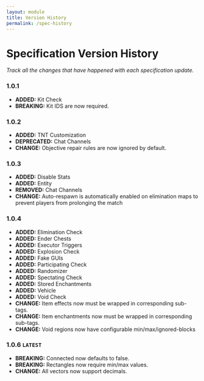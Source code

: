```yaml
---
layout: module
title: Version History
permalink: /spec-history
---
```


# Specification Version History

_Track all the changes that have happened with each specification update._

### 1.0.1

- **ADDED:** Kit Check
- **BREAKING:** Kit IDS are now required.

### 1.0.2

- **ADDED:** TNT Customization
- **DEPRECATED:** Chat Channels
- **CHANGE:** Objective repair rules are now ignored by default.

### 1.0.3

- **ADDED:** Disable Stats
- **ADDED:** Entity
- **REMOVED:** Chat Channels
- **CHANGE:** Auto-respawn is automatically enabled on elimination maps to prevent players from prolonging the match

### 1.0.4

- **ADDED:** Elimination Check
- **ADDED:** Ender Chests
- **ADDED:** Executor Triggers
- **ADDED:** Explosion Check
- **ADDED:** Fake GUIs
- **ADDED:** Participating Check
- **ADDED:** Randomizer
- **ADDED:** Spectating Check
- **ADDED:** Stored Enchantments
- **ADDED:** Vehicle
- **ADDED:** Void Check
- **CHANGE:** Item effects now must be wrapped in corresponding sub-tags.
- **CHANGE:** Item enchantments now must be wrapped in corresponding sub-tags.
- **CHANGE:** Void regions now have configurable min/max/ignored-blocks

### 1.0.6 `LATEST`

- **BREAKING:** Connected now defaults to false.
- **BREAKING:** Rectangles now require min/max values.
- **CHANGE:** All vectors now support decimals.

